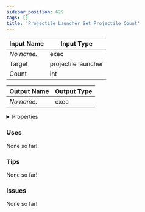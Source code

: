 ```yaml
---
sidebar_position: 629
tags: []
title: 'Projectile Launcher Set Projectile Count'
---
```






<DocusaurusSvg />

| Input Name | Input Type |
|-----------|-----------|
| *No name.* | exec |
| Target | projectile launcher |
| Count | int |

| Output Name | Output Type |
|-----------|-----------|
| *No name.* | exec |


<details>
  <summary>Properties</summary>
  <div>
    <div>
    <table>
      <thead>
        <tr>
          <th>Is beta required?</th>
          <th>No</th>
        </tr>
        <tr>
          <th>Is this chip a trolling risk?</th>
          <th>No</th>
        </tr>
        <tr>
          <th>Is this chip a role assignment risk?</th>
          <th>No</th>
        </tr>
        <tr>
          <th>Chip UUID</th>
          <th>28132c36-99ac-405d-807e-aeacbc37a3f1</th>
        </tr>
        <tr>
          <th>Room availability</th>
          <th>Available everywhere</th>
        </tr>
      </thead>
    </table>
    </div>
  </div>
</details>

### Uses

None so far!

### Tips

None so far!

### Issues

None so far!